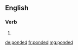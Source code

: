==English==

===Verb===
{{head|en|verb form}}

# {{en-past of|pond}}

[[de:ponded]]
[[fr:ponded]]
[[mg:ponded]]